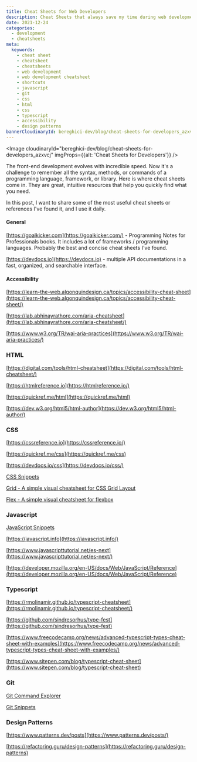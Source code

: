 ```yaml
---
title: Cheat Sheets for Web Developers
description: Cheat Sheets that always save my time during web development 🚀
date: 2021-12-24
categories:
  - development
  - cheatsheets
meta:
  keywords:
    - cheat sheet
    - cheatsheet
    - cheatsheets
    - web development
    - web development cheatsheet
    - shortcuts
    - javascript
    - git
    - css
    - html
    - css
    - typescript
    - accessibility
    - design patterns
bannerCloudinaryId: bereghici-dev/blog/cheat-sheets-for-developers_azxvcj
---
```


<Image
  cloudinaryId="bereghici-dev/blog/cheat-sheets-for-developers_azxvcj"
  imgProps={{alt: 'Cheat Sheets for Developers'}}
/>

The front-end development evolves with incredible speed. Now it's a challenge to
remember all the syntax, methods, or commands of a programming language,
framework, or library. Here is where cheat sheets come in. They are great,
intuitive resources that help you quickly find what you need.

In this post, I want to share some of the most useful cheat sheets or references
I've found it, and I use it daily.

#### General

[https://goalkicker.com](https://goalkicker.com/) - Programming Notes for
Professionals books. It includes a lot of frameworks / programming languages.
Probably the best and concise cheat sheets I've found.

[https://devdocs.io](https://devdocs.io) - multiple API documentations in a
fast, organized, and searchable interface.

#### Accessibility

[https://learn-the-web.algonquindesign.ca/topics/accessibility-cheat-sheet](https://learn-the-web.algonquindesign.ca/topics/accessibility-cheat-sheet/)

[https://lab.abhinayrathore.com/aria-cheatsheet](https://lab.abhinayrathore.com/aria-cheatsheet/)

[https://www.w3.org/TR/wai-aria-practices](https://www.w3.org/TR/wai-aria-practices/)

### HTML

[https://digital.com/tools/html-cheatsheet](https://digital.com/tools/html-cheatsheet/)

[https://htmlreference.io](https://htmlreference.io/)

[https://quickref.me/html](https://quickref.me/html)

[https://dev.w3.org/html5/html-author](https://dev.w3.org/html5/html-author/)

### CSS

[https://cssreference.io](https://cssreference.io/)

[https://quickref.me/css](https://quickref.me/css)

[https://devdocs.io/css](https://devdocs.io/css/)

[CSS Snippets](https://www.30secondsofcode.org/css/p/1)

[Grid - A simple visual cheatsheet for CSS Grid Layout](https://grid.malven.co/)

[Flex - A simple visual cheatsheet for flexbox](https://flexbox.malven.co/)

### Javascript

[JavaScript Snippets](https://www.30secondsofcode.org/)

[https://javascript.info](https://javascript.info/)

[https://www.javascripttutorial.net/es-next](https://www.javascripttutorial.net/es-next/)

[https://developer.mozilla.org/en-US/docs/Web/JavaScript/Reference](https://developer.mozilla.org/en-US/docs/Web/JavaScript/Reference)

### Typescript

[https://rmolinamir.github.io/typescript-cheatsheet](https://rmolinamir.github.io/typescript-cheatsheet/)

[https://github.com/sindresorhus/type-fest](https://github.com/sindresorhus/type-fest)

[https://www.freecodecamp.org/news/advanced-typescript-types-cheat-sheet-with-examples](https://www.freecodecamp.org/news/advanced-typescript-types-cheat-sheet-with-examples/)

[https://www.sitepen.com/blog/typescript-cheat-sheet](https://www.sitepen.com/blog/typescript-cheat-sheet)

### Git

[Git Command Explorer](https://gitexplorer.com/)

[Git Snippets](https://www.30secondsofcode.org/git/p/1)

### Design Patterns

[https://www.patterns.dev/posts](https://www.patterns.dev/posts/)

[https://refactoring.guru/design-patterns](https://refactoring.guru/design-patterns)
